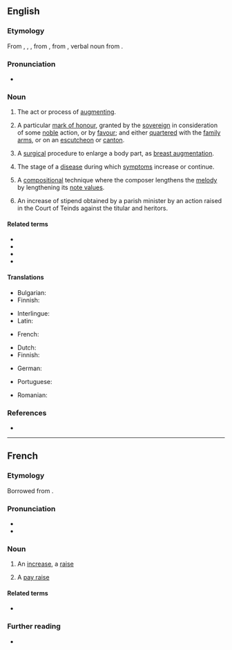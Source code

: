 ==English==

===Etymology===
From {{inh|en|enm|augmentation}}, {{m|enm|augmentacion}}, {{m|enm|augmentacioun}}, from {{der|en|fro|augmentacion}}, from {{der|en|la|augmentātiō}}, verbal noun from {{m|la|augmentō|t=increase|pos=verb}}.
{{PIE root|en|h₂ewg}}
===Pronunciation===
* {{rhymes|en|eɪʃən}}

===Noun===
{{en-noun|~}}

# The act or process of [[augment]]ing.
# {{lb|en|heraldry}} A particular [[mark of honour]], granted by the [[sovereign]] in consideration of some [[noble]] action, or by [[favour]]; and either [[quarter]]ed with the [[family arms]], or on an [[escutcheon]] or [[canton]].
# {{lb|en|medicine}} A [[surgical]] procedure to enlarge a body part, as [[breast augmentation]].
# {{lb|en|medicine}} The stage of a [[disease]] during which [[symptom]]s increase or continue.
# {{lb|en|music}} A [[compositional]] technique where the composer lengthens the [[melody]] by lengthening its [[note value]]s.
# {{lb|en|Scotland|law}} An increase of stipend obtained by a parish minister by an action raised in the Court of Teinds against the titular and heritors.

====Related terms====
* {{l|en|augmentative}}
* {{l|en|augmented}}
* {{l|en|auxiliary}}
* {{l|en|diminution}}

====Translations====
{{trans-top|the act or process of augmenting}}
* Bulgarian: {{t+|bg|увеличаване}}
* Finnish: {{t|fi|suurennus}}
{{trans-mid}}
* Interlingue: {{t|ie|augmentation}}
* Latin: {{t|la|augmentatio|f}}
{{trans-bottom}}

{{trans-top|in heraldry: a particular mark of honour}}
* French: {{t|fr|augmentie|c|n|n-p}}
{{trans-mid}}
{{trans-bottom}}

{{trans-top|medicine: a surgical procedure to enlarge a body part, as breast augmentation}}
* Dutch: {{t+|nl|vergroting|f}}
* Finnish: {{t|fi|suurennusleikkaus}}
{{trans-mid}}
* German: {{t+|de|Vergrößerung|f}}
{{trans-bottom}}

{{trans-top|medicine: the stage of a disease during which symptoms increase or continue}}
* Portuguese: {{t|pt|anábase|f}}
{{trans-mid}}
{{trans-bottom}}

{{trans-top|music: a compositional technique}}
{{trans-mid}}
{{trans-bottom}}

{{checktrans-top}}
* Romanian: {{t-check|ro|augmentare}}
{{trans-mid}}
{{trans-bottom}}

===References===
* {{R:Heraldry 1862}}

----

==French==

===Etymology===
Borrowed from {{bor|fr|LL.|augmentātiō}}.

===Pronunciation===
* {{fr-IPA}}
* {{audio|fr|LL-Q150 (fra)-WikiLucas00-augmentation.wav|Audio}}

===Noun===
{{fr-noun|f}}

# An [[increase]], a [[raise]]
#: {{syn|fr|hausse}}
#: {{ant|fr|diminution|baisse}}
# A [[pay raise]]

====Related terms====
* {{l|fr|augmenter}}

===Further reading===
* {{R:TLFi}}